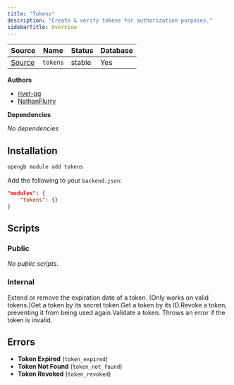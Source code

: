 ```yaml
---
title: "Tokens"
description: "Create & verify tokens for authorization purposes."
sidebarTitle: Overview
---
```


| Source                                                                           | Name       | Status     | Database     |
| -------------------------------------------------------------------------------- | ---------- | ---------- | ------------ |
| [Source](https://github.com/rivet-gg/opengb-modules/tree/main/modules/tokens) | `tokens` | stable | Yes |

**Authors**

- [rivet-gg](https://github.com/rivet-gg)
- [NathanFlurry](https://github.com/NathanFlurry)

**Dependencies**

_No dependencies_

## Installation

<Tabs>

<Tab title="CLI">

```sh CLI
opengb module add tokens
```

</Tab>

<Tab title="backend.json">

Add the following to your `backend.json`:

```json backend.json
"modules": {
	"tokens": {}
}

```
</Tab>

</Tabs>



## Scripts

### Public

<CardGroup>_No public scripts._</CardGroup>

### Internal

<CardGroup><Card title="Create Token" href="/modules/tokens/scripts/create"></Card><Card title="Extend Token" href="/modules/tokens/scripts/extend">Extend or remove the expiration date of a token. (Only works on valid tokens.)</Card><Card title="Fetch by Token" href="/modules/tokens/scripts/fetch_by_token">Get a token by its secret token.</Card><Card title="Fetch Token" href="/modules/tokens/scripts/fetch">Get a token by its ID.</Card><Card title="Revoke Token" href="/modules/tokens/scripts/revoke">Revoke a token, preventing it from being used again.</Card><Card title="Validate Token" href="/modules/tokens/scripts/validate">Validate a token. Throws an error if the token is invalid.</Card></CardGroup>

## Errors

- **Token Expired** (`token_expired`) 
- **Token Not Found** (`token_not_found`) 
- **Token Revoked** (`token_revoked`) 

